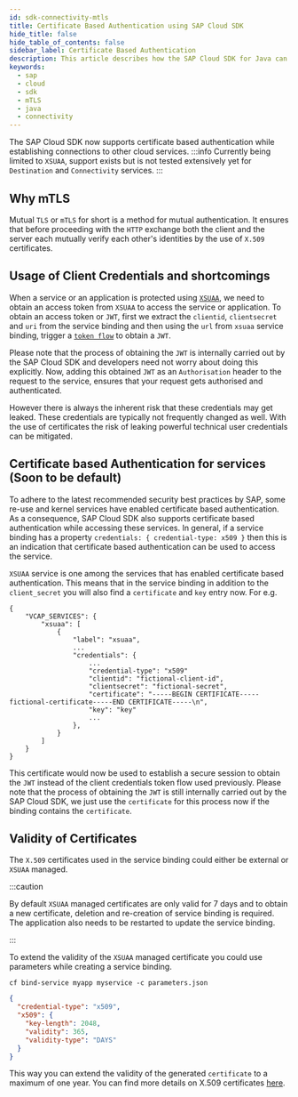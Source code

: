 ```yaml
---
id: sdk-connectivity-mtls
title: Certificate Based Authentication using SAP Cloud SDK
hide_title: false
hide_table_of_contents: false
sidebar_label: Certificate Based Authentication
description: This article describes how the SAP Cloud SDK for Java can be used to establish connections to other cloud services using mTLS
keywords:
  - sap
  - cloud
  - sdk
  - mTLS
  - java
  - connectivity
---
```



The SAP Cloud SDK now supports certificate based authentication while establishing connections to other cloud services.
:::info
Currently being limited to `XSUAA`, support exists but is not tested extensively yet for `Destination` and `Connectivity` services.
:::

## Why mTLS
Mutual `TLS` or `mTLS` for short is a method for mutual authentication.
It ensures that before proceeding with the `HTTP` exchange both the client and the server each mutually verify each other's identities by the use of `X.509` certificates.

## Usage of Client Credentials and shortcomings
When a service or an application is protected using [`XSUAA`](https://help.sap.com/viewer/65de2977205c403bbc107264b8eccf4b/Cloud/en-US/6373bb7a96114d619bfdfdc6f505d1b9.html), we need to obtain an access token from `XSUAA` to access the service or application.
To obtain an access token or `JWT`, first we extract the `clientid`, `clientsecret` and `uri` from the service binding and then using the `url` from `xsuaa` service binding, trigger a [`token flow`](https://github.com/SAP/cloud-security-xsuaa-integration/tree/main/token-client) to obtain a `JWT`.

Please note that the process of obtaining the `JWT` is internally carried out by the SAP Cloud SDK and developers need not worry about doing this explicitly.
Now, adding this obtained `JWT` as an `Authorisation` header to the request to the service, ensures that your request gets authorised and authenticated.

However there is always the inherent risk that these credentials may get leaked.
These credentials are typically not frequently changed as well.
With the use of certificates the risk of leaking powerful technical user credentials can be mitigated.

## Certificate based Authentication for services (Soon to be default)
To adhere to the latest recommended security best practices by SAP, some re-use and kernel services have enabled certificate based authentication.
As a consequence, SAP Cloud SDK also supports certificate based authentication while accessing these services.
In general, if a service binding has a property `credentials: { credential-type: x509 }` then this is an indication that certificate based authentication can be used to access the service.

`XSUAA` service is one among the services that has enabled certificate based authentication.
This means that in the service binding in addition to the `client_secret` you will also find a `certificate` and `key` entry now.
For e.g.
```
{
    "VCAP_SERVICES": {
		"xsuaa": [
			{
				"label": "xsuaa",
				...
				"credentials": {
				    ...
				    "credential-type": "x509"
					"clientid": "fictional-client-id",
					"clientsecret": "fictional-secret",
					"certificate": "-----BEGIN CERTIFICATE-----fictional-certificate-----END CERTIFICATE-----\n",
					"key": "key"
					...
				},
			}
		]
	}
}
```
This certificate would now be used to establish a secure session to obtain the `JWT` instead of the client credentials token flow used previously.
Please note that the process of obtaining the `JWT` is still internally carried out by the SAP Cloud SDK, we just use the `certificate` for this process now if the binding contains the `certificate`.

## Validity of Certificates
The `X.509` certificates used in the service binding could either be external or `XSUAA` managed.

:::caution

By default `XSUAA` managed certificates are only valid for 7 days and to obtain a new certificate, deletion and re-creation of service binding is required.
The application also needs to be restarted to update the service binding.

:::

To extend the validity of the `XSUAA` managed certificate you could use parameters while creating a service binding.

`cf bind-service myapp myservice -c parameters.json`

```json
{
  "credential-type": "x509",
  "x509": {
    "key-length": 2048,
    "validity": 365,
    "validity-type": "DAYS"
  }
}
```
This way you can extend the validity of the generated `certificate` to a maximum of one year.
You can find more details on X.509 certificates [here](https://github.wdf.sap.corp/pages/CPSecurity/Knowledge-Base/03_ApplicationSecurity/X509Authentication/).

